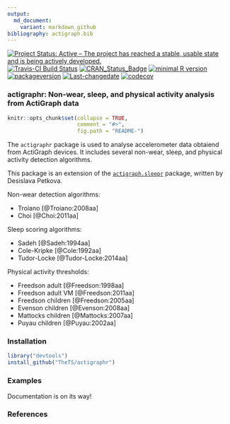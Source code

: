 ```yaml
---
output:
  md_document:
    variant: markdown_github
bibliography: actigraph.bib
---
```

[![Project Status: Active – The project has reached a stable, usable state and is being actively developed.](http://www.repostatus.org/badges/latest/active.svg)](http://www.repostatus.org/#active)
[![Travis-CI Build Status](https://travis-ci.org/TheTS/actigraph.sleepr.svg?branch=master)](https://travis-ci.org/TheTS/actigraph.sleepr)
[![CRAN_Status_Badge](http://www.r-pkg.org/badges/version/actigraph.sleepr)](https://cran.r-project.org/package=actigraph.sleepr)
[![minimal R version](https://img.shields.io/badge/R%3E%3D-3.2.4-6666ff.svg)](https://cran.r-project.org/)
[![packageversion](https://img.shields.io/badge/Package%20version-0.1.0-orange.svg?style=flat-square)](commits/master)
[![Last-changedate](https://img.shields.io/badge/last%20change-`r gsub('-', '--', Sys.Date())`-yellowgreen.svg)](/commits/master)
[![codecov](https://codecov.io/gh/TheTS/actigraph.sleepr/branch/master/graph/badge.svg)](https://codecov.io/gh/TheTS/actigraph.sleepr)

<!-- README.md is generated from README.Rmd. Please edit that file -->

### actigraphr: Non-wear, sleep, and physical activity analysis from ActiGraph data

```r
knitr::opts_chunk$set(collapse = TRUE, 
                      comment = "#>",
                      fig.path = "README-")
```

The `actigraphr` package is used to analyse accelerometer data obtaiend from ActiGraph devices. It includes several non-wear, sleep, and physical activity detection algorithms. 

This package is an extension of the [`actigraph.sleepr`](https://github.com/dipetkov/actigraph.sleepr) package, written by Desislava Petkova.

Non-wear detection algorithms:

  * Troiano [@Troiano:2008aa]
  * Choi [@Choi:2011aa]
  
Sleep scoring algorithms:

  * Sadeh [@Sadeh:1994aa]
  * Cole-Kripke [@Cole:1992aa]
  * Tudor-Locke [@Tudor-Locke:2014aa]
  
Physical activity thresholds:

  * Freedson adult [@Freedson:1998aa]
  * Freedson adult VM [@Freedson:2011aa]
  * Freedson children [@Freedson:2005aa]
  * Evenson children [@Evenson:2008aa]
  * Mattocks  children [@Mattocks:2007aa]
  * Puyau children [@Puyau:2002aa]


### Installation

```r
library("devtools")
install_github("TheTS/actigraphr")
```

### Examples

Documentation is on its way!

### References
